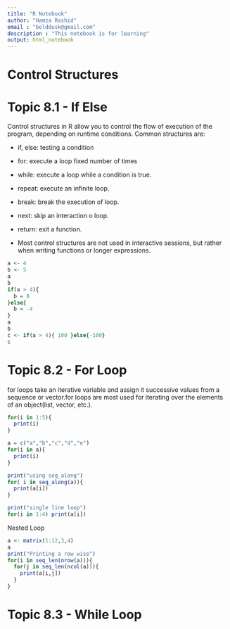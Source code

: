 ```yaml
---
title: "R Notebook"
author: "Hamza Rashid"
email : "bolddusk@gmail.com"
description : "This notebook is for learning"
output: html_notebook
---
```

# Control Structures
# Topic 8.1 - If Else

Control structures in R allow you to control the flow of execution of the program, depending on runtime conditions.
Common structures are:

 - if, else: testing a condition
 - for: execute a loop fixed number of times
 - while: execute a loop while a condition is true.
 - repeat: execute an infinite loop.
 - break: break the execution of loop.
 - next: skip an interaction o loop.
 - return: exit a function.
 
- Most control structures are not used in interactive sessions, but rather when writing functions or longer expressions.

```r
a <- 4
b <- 5
a
b
if(a > 4){
  b = 8
}else{
  b = -4
}
a
b
c <- if(a > 4){ 100 }else{-100}
c
```
# Topic 8.2 - For Loop

for loops take an iterative variable and assign it successive values from a sequence or vector.for loops are most used for iterating over the elements of an object(list, vector, etc.).
```r
for(i in 1:5){
  print(i)
}

a = c("a","b","c","d","e")
for(i in a){
  print(i)
}

print("using seq_along")
for( i in seq_along(a)){
  print(a[i])
}

print("single line loop")
for(i in 1:4) print(a[i])
```
Nested Loop
```r
a <- matrix(1:12,3,4)
a
print("Printing a row wise")
for(i in seq_len(nrow(a))){
  for(j in seq_len(ncol(a))){
    print(a[i,j])
  }
}
```

# Topic 8.3 - While Loop












